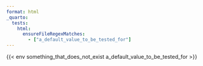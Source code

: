 ```yaml
---
format: html
_quarto:
  tests:
    html:
      ensureFileRegexMatches:
        - ["a_default_value_to_be_tested_for"]
---
```


{{< env something_that_does_not_exist a_default_value_to_be_tested_for >}}
